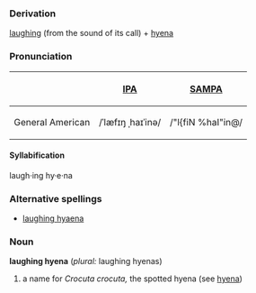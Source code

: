 ===Derivation===
[[laugh]]ing (from the sound of its call) + [[hyena]]

===Pronunciation===
{| border=1 cellpadding=5
! !! [[w:IPA|IPA]] !! [[w:SAMPA|SAMPA]]
|-
! General American
| /ˈlæfɪŋ ˌhaɪˈinə/ || /"l{fiN %haI"in@/
|}

====Syllabification====
laugh·ing hy·e·na

===Alternative spellings===
*[[laughing hyaena]]

===Noun===
'''laughing hyena''' (''plural:'' laughing hyenas)
# a name for ''Crocuta crocuta,'' the spotted hyena (see [[hyena]])